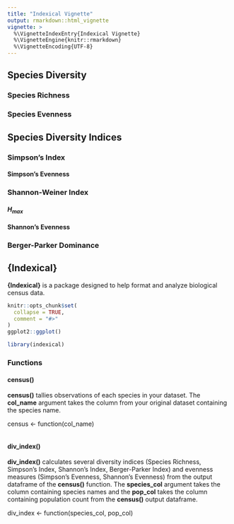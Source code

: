 ```yaml
---
title: "Indexical Vignette"
output: rmarkdown::html_vignette
vignette: >
  %\VignetteIndexEntry{Indexical Vignette}
  %\VignetteEngine{knitr::rmarkdown}
  %\VignetteEncoding{UTF-8}
---
```


## Species Diversity

### Species Richness

### Species Evenness

## Species Diversity Indices

### Simpson’s Index

#### Simpson's Evenness

### Shannon-Weiner Index

#### $H_{max}$

#### Shannon's Evenness

### Berger-Parker Dominance

## {Indexical}

**{Indexical}** is a package designed to help format and analyze biological census data.

```r
knitr::opts_chunk$set(
  collapse = TRUE,
  comment = "#>"
)
ggplot2::ggplot()
```

```r
library(indexical)
```

### Functions

#### census()

**census()** tallies observations of each species in your dataset. The **col_name** argument takes the column from your original dataset containing the species name.

census <- function(col_name)

```r

```

#### div_index() 

**div_index()** calculates several diversity indices (Species Richness, Simpson's Index, Shannon's Index, Berger-Parker Index) and evenness measures (Simpson's Evenness, Shannon's Evenness) from the output dataframe of the **census()** function. The **species_col** argument takes the column containing species names and the **pop_col** takes the column containing population count from the **census()** output dataframe.

div_index <- function(species_col, pop_col)

```r

```

